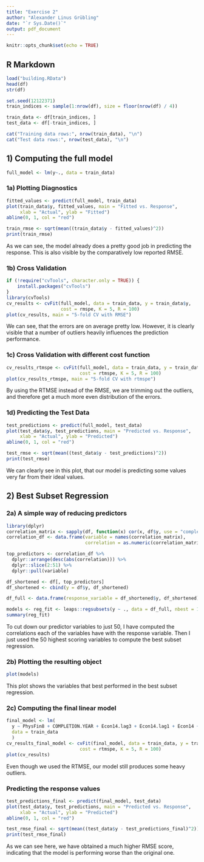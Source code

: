 ```yaml
---
title: "Exercise 2"
author: "Alexander Linus Grübling"
date: "`r Sys.Date()`"
output: pdf_document
---
```


```r
knitr::opts_chunk$set(echo = TRUE)
```

## R Markdown

```r
load("building.RData")
head(df)
str(df)
```

```r
set.seed(12122371)
train_indices <- sample(1:nrow(df), size = floor(nrow(df) / 4))

train_data <- df[train_indices, ]
test_data <- df[-train_indices, ]

cat("Training data rows:", nrow(train_data), "\n")
cat("Test data rows:", nrow(test_data), "\n")

```

## 1) Computing the full model

```r
full_model <- lm(y~., data = train_data)
```

### 1a) Plotting Diagnostics

```r
fitted_values <- predict(full_model, train_data)
plot(train_data$y, fitted_values, main = "Fitted vs. Response",
     xlab = "Actual", ylab = "Fitted")
abline(0, 1, col = "red")

train_rmse <- sqrt(mean((train_data$y - fitted_values)^2))
print(train_rmse)
```
As we can see, the model already does a pretty good job in predicting the response. This is also visible by the comparatively low reported RMSE.

### 1b) Cross Validation

```r
if (!require("cvTools", character.only = TRUE)) {
    install.packages("cvTools")
}
library(cvTools)
cv_results <- cvFit(full_model, data = train_data, y = train_data$y, 
                    cost = rmspe, K = 5, R = 100)
plot(cv_results, main = "5-fold CV with RMSE")

```
We can see, that the errors are on average pretty low. However, it is clearly visible that a number of outliers heavily influences the prediction performance.

### 1c) Cross Validation with different cost function

```r
cv_results_rtmspe <- cvFit(full_model, data = train_data, y = train_data$y, 
                           cost = rtmspe, K = 5, R = 100)
plot(cv_results_rtmspe, main = "5-fold CV with rtmspe")

```
By using the RTMSE instead of the RMSE, we are trimming out the outliers, and therefore get a much more even distribution of the errors.

### 1d) Predicting the Test Data

```r
test_predictions <- predict(full_model, test_data)
plot(test_data$y, test_predictions, main = "Predicted vs. Response",
     xlab = "Actual", ylab = "Predicted")
abline(0, 1, col = "red")

test_rmse <- sqrt(mean((test_data$y - test_predictions)^2))
print(test_rmse)

```
We can clearly see in this plot, that our model is predicting some values very far from their ideal values.

## 2) Best Subset Regression

### 2a) A simple way of reducing predictors
```r
library(dplyr)
correlation_matrix <- sapply(df, function(x) cor(x, df$y, use = "complete.obs"))
correlation_df <- data.frame(variable = names(correlation_matrix), 
                             correlation = as.numeric(correlation_matrix))

top_predictors <- correlation_df %>%
  dplyr::arrange(desc(abs(correlation))) %>%
  dplyr::slice(2:51) %>%  
  dplyr::pull(variable)

df_shortened <- df[, top_predictors]
df_shortened <- cbind(y = df$y, df_shortened)

df_full <- data.frame(response_variable = df_shortened$y, df_shortened)

models <- reg_fit <- leaps::regsubsets(y ~ ., data = df_full, nbest = 1, really.big = TRUE)
summary(reg_fit)
```
To cut down our predictor variables to just 50, I have computed the correlations each of the variables have with the response variable. Then I just used the 50 highest scoring variables to compute the best subset regression.

### 2b) Plotting the resulting object
```r
plot(models)
```
This plot shows the variables that best performed in the best subset regression.

### 2c) Computing the final linear model
```r
final_model <- lm(
  y ~ PhysFin8 + COMPLETION.YEAR + Econ14.lag3 + Econ14.lag1 + Econ14 + Econ15.lag1 + Econ3.lag3, 
  data = train_data
  )
cv_results_final_model <- cvFit(final_model, data = train_data, y = train_data$y, 
                           cost = rtmspe, K = 5, R = 100)
plot(cv_results)
```
Even though we used the RTMSE, our model still produces some heavy outliers.

### Predicting the response values
```r
test_predictions_final <- predict(final_model, test_data)
plot(test_data$y, test_predictions, main = "Predicted vs. Response",
     xlab = "Actual", ylab = "Predicted")
abline(0, 1, col = "red")

test_rmse_final <- sqrt(mean((test_data$y - test_predictions_final)^2))
print(test_rmse_final)
```
As we can see here, we have obtained a much higher RMSE score, indicating that the model is performing worse than the original one.

